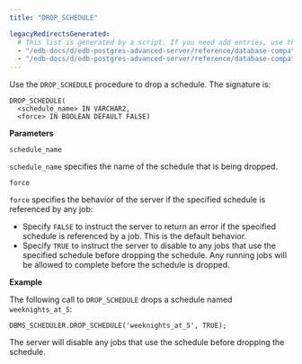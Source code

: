 ```yaml
---
title: "DROP_SCHEDULE"

legacyRedirectsGenerated:
  # This list is generated by a script. If you need add entries, use the `legacyRedirects` key.
  - "/edb-docs/d/edb-postgres-advanced-server/reference/database-compatibility-for-oracle-developers-built-in-package-guide/13/drop_schedule.html"
  - "/edb-docs/d/edb-postgres-advanced-server/reference/database-compatibility-for-oracle-developers-built-in-package-guide/latest/drop_schedule.html"
---
```


Use the `DROP_SCHEDULE` procedure to drop a schedule. The signature is:

```text
DROP_SCHEDULE(
  <schedule_name> IN VARCHAR2,
  <force> IN BOOLEAN DEFAULT FALSE)
```

**Parameters**

`schedule_name`

 `schedule_name` specifies the name of the schedule that is being dropped.

`force`

 `force` specifies the behavior of the server if the specified schedule is referenced by any job:

-   Specify `FALSE` to instruct the server to return an error if the specified schedule is referenced by a job. This is the default behavior.
-   Specify `TRUE` to instruct the server to disable to any jobs that use the specified schedule before dropping the schedule. Any running jobs will be allowed to complete before the schedule is dropped.

**Example**

The following call to `DROP_SCHEDULE` drops a schedule named `weeknights_at_5`:

```text
DBMS_SCHEDULER.DROP_SCHEDULE('weeknights_at_5', TRUE);
```

The server will disable any jobs that use the schedule before dropping the schedule.
